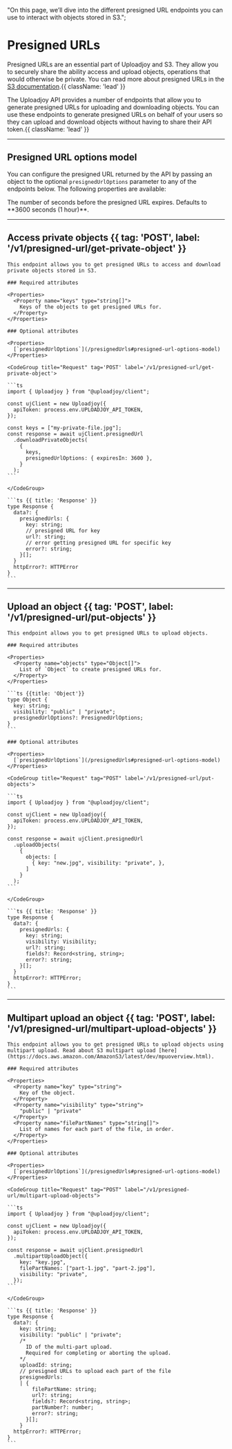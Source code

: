   "On this page, we’ll dive into the different presigned URL endpoints you can use to interact with objects stored in S3.";

# Presigned URLs

Presigned URLs are an essential part of Uploadjoy and S3. They allow you to securely share the ability access and upload objects, operations that would otherwise be private. You can read more about presigned URLs in the [S3 documentation](https://docs.aws.amazon.com/AmazonS3/latest/userguide/using-presigned-url.html).{{ className: 'lead' }}

The Uploadjoy API provides a number of endpoints that allow you to generate presigned URLs for uploading and downloading objects. You can use these endpoints to generate presigned URLs on behalf of your users so they can upload and download objects without having to share their API token.{{ className: 'lead' }}

---

## Presigned URL options model

You can configure the presigned URL returned by the API by passing an object to the optional `presignedUrlOptions` parameter to any of the endpoints below. The following properties are available:

<Row>
  <Col>
    <Properties>
      <Property name="expiresIn" type="integer">
        The number of seconds before the presigned URL expires. Defaults to
        **3600 seconds (1 hour)**.
      </Property>
    </Properties>
  </Col>
</Row>

---

## Access private objects {{ tag: 'POST', label: '/v1/presigned-url/get-private-object' }}

<Row>
  <Col>

    This endpoint allows you to get presigned URLs to access and download private objects stored in S3.

    ### Required attributes

    <Properties>
      <Property name="keys" type="string[]">
        Keys of the objects to get presigned URLs for.
      </Property>
    </Properties>

    ### Optional attributes

    <Properties>
      [`presignedUrlOptions`](/presignedUrls#presigned-url-options-model)
    </Properties>

  </Col>
  <Col sticky>

    <CodeGroup title="Request" tag='POST' label='/v1/presigned-url/get-private-object'>

    ```ts
    import { Uploadjoy } from "@uploadjoy/client";

    const ujClient = new Uploadjoy({
      apiToken: process.env.UPLOADJOY_API_TOKEN,
    });

    const keys = ["my-private-file.jpg"];
    const response = await ujClient.presignedUrl
      .downloadPrivateObjects(
        {
          keys,
          presignedUrlOptions: { expiresIn: 3600 },
        }
      );
    ```

    </CodeGroup>

    ```ts {{ title: 'Response' }}
    type Response {
      data?: {
        presignedUrls: {
          key: string;
          // presigned URL for key
          url?: string;
          // error getting presigned URL for specific key
          error?: string;
        }[];
      }
      httpError?: HTTPError
    }
    ```

  </Col>
</Row>

---

## Upload an object {{ tag: 'POST', label: '/v1/presigned-url/put-objects' }}

<Row>
  <Col>

    This endpoint allows you to get presigned URLs to upload objects.

    ### Required attributes

    <Properties>
      <Property name="objects" type="Object[]">
        List of `Object` to create presigned URLs for.
      </Property>
    </Properties>

    ```ts {{title: 'Object'}}
    type Object {
      key: string;
      visibility: "public" | "private";
      presignedUrlOptions?: PresignedUrlOptions;
    }
    ```

    ### Optional attributes

    <Properties>
      [`presignedUrlOptions`](/presignedUrls#presigned-url-options-model)
    </Properties>

  </Col>
  <Col sticky>

    <CodeGroup title="Request" tag="POST" label='/v1/presigned-url/put-objects'>

    ```ts
    import { Uploadjoy } from "@uploadjoy/client";

    const ujClient = new Uploadjoy({
      apiToken: process.env.UPLOADJOY_API_TOKEN,
    });

    const response = await ujClient.presignedUrl
      .uploadObjects(
        {
          objects: [
            { key: "new.jpg", visibility: "private", },
          ]
        }
      );
    ```

    </CodeGroup>

    ```ts {{ title: 'Response' }}
    type Response {
      data?: {
        presignedUrls: {
          key: string;
          visibility: Visibility;
          url?: string;
          fields?: Record<string, string>;
          error?: string;
        }[];
      }
      httpError?: HTTPError;
    }
    ```

  </Col>
</Row>

---

## Multipart upload an object {{ tag: 'POST', label: '/v1/presigned-url/multipart-upload-objects' }}

<Row>
  <Col>

    This endpoint allows you to get presigned URLs to upload objects using multipart upload. Read about S3 multipart upload [here](https://docs.aws.amazon.com/AmazonS3/latest/dev/mpuoverview.html).

    ### Required attributes

    <Properties>
      <Property name="key" type="string">
        Key of the object.
      </Property>
      <Property name="visibility" type="string">
        "public" | "private"
      </Property>
      <Property name="filePartNames" type="string[]">
        List of names for each part of the file, in order.
      </Property>
    </Properties>

    ### Optional attributes

    <Properties>
      [`presignedUrlOptions`](/presignedUrls#presigned-url-options-model)
    </Properties>

  </Col>
  <Col sticky>

    <CodeGroup title="Request" tag="POST" label="/v1/presigned-url/multipart-upload-objects">

    ```ts
    import { Uploadjoy } from "@uploadjoy/client";

    const ujClient = new Uploadjoy({
      apiToken: process.env.UPLOADJOY_API_TOKEN,
    });

    const response = await ujClient.presignedUrl
      .multipartUploadObject({
        key: "key.jpg",
        filePartNames: ["part-1.jpg", "part-2.jpg"],
        visibility: "private",
      });
    ```

    </CodeGroup>

    ```ts {{ title: 'Response' }}
    type Response {
      data?: {
        key: string;
        visibility: "public" | "private";
        /*
          ID of the multi-part upload.
          Required for completing or aborting the upload.
        */
        uploadId: string;
        // presigned URLs to upload each part of the file
        presignedUrls:
        | {
            filePartName: string;
            url?: string;
            fields?: Record<string, string>;
            partNumber?: number;
            error?: string;
          }[];
        }
      httpError?: HTTPError;
    }
    ```

  </Col>
</Row>
